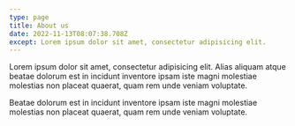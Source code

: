 ```yaml
---
type: page
title: About us
date: 2022-11-13T08:07:38.708Z
except: Lorem ipsum dolor sit amet, consectetur adipisicing elit.
---
```


Lorem ipsum dolor sit amet, consectetur adipisicing elit. Alias aliquam atque beatae dolorum est in incidunt inventore ipsam iste magni molestiae molestias non placeat quaerat, quam rem unde veniam voluptate. 

Beatae dolorum est in incidunt inventore ipsam iste magni molestiae molestias non placeat quaerat, quam rem unde veniam voluptate.

